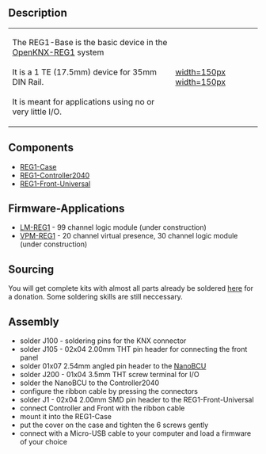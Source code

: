 == Description ==

{|
|-
| The REG1-Base is the basic device in the [[OpenKNX-REG1]] system<br><br>
It is a 1 TE (17.5mm) device for 35mm DIN Rail.<br><br>
It is meant for applications using no or very little I/O.
| [[https://github.com/OpenKNX/OpenKNX-REG1/blob/main/doc/Renderings/OpenKNX_REG1_Base_Teaser_CATIA.png|width=150px]] [[https://github.com/OpenKNX/OpenKNX-REG1/blob/main/doc/Renderings/OpenKNX_REG1_Base_Teaser_CATIA_open.png|width=150px]]
|}

== Components ==

* [[REG1-Case]]
* [[REG1-Controller2040]]
* [[REG1-Front-Universal]]

== Firmware-Applications ==

* [[LM-REG1]] - 99 channel logic module (under construction)
* [[VPM-REG1]] - 20 channel virtual presence, 30 channel logic module (under construction)

== Sourcing ==

You will get complete kits with almost all parts already be soldered [http://spenden.openknx.de here] for a donation. Some soldering skills are still  neccessary.

== Assembly ==

* solder J100 - soldering pins for the KNX connector
* solder J105 - 02x04 2.00mm THT pin header for connecting the front panel
* solder 01x07 2.54mm angled pin header to the [[NanoBCU]]
* solder J200 - 01x04 3.5mm THT screw terminal for I/O
* solder the NanoBCU to the Controller2040
* configure the ribbon cable by pressing the connectors
* solder J1 - 02x04 2.00mm SMD pin header to the REG1-Front-Universal
* connect Controller and Front with the ribbon cable
* mount it into the REG1-Case
* put the cover on the case and tighten the 6 screws gently
* connect with a Micro-USB cable to your computer and load a firmware of your choice